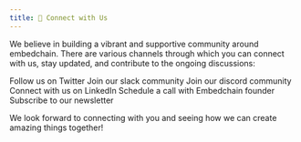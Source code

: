 ---
title: 🤝 Connect with Us
---

We believe in building a vibrant and supportive community around embedchain. There are various channels through which you can connect with us, stay updated, and contribute to the ongoing discussions:

<CardGroup cols={3}>
  <Card title="Twitter" icon="twitter" href="https://twitter.com/embedchain">
    Follow us on Twitter
  </Card>
  <Card title="Slack" icon="slack" href="https://embedchain.ai/slack" color="#4A154B">
    Join our slack community
  </Card>
  <Card title="Discord" icon="discord" href="https://discord.gg/6PzXDgEjG5" color="#7289DA">
    Join our discord community
  </Card>
  <Card title="LinkedIn" icon="linkedin" href="https://www.linkedin.com/company/embedchain/">
  Connect with us on LinkedIn
  </Card>
  <Card title="Schedule a call" icon="calendar" href="https://cal.com/taranjeetio/ec">
  Schedule a call with Embedchain founder
  </Card>
  <Card title="Newsletter" icon="message" href="https://embedchain.substack.com/">
  Subscribe to our newsletter
  </Card>
</CardGroup>

We look forward to connecting with you and seeing how we can create amazing things together!
